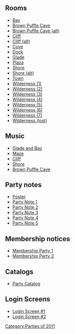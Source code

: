 {{CPW|Wilderness Expedition}}

==Rooms==
*[[Media:WildernessExpeditionParty12.swf|Bay]]
*[[Media:WildernessExpeditionParty13.swf|Brown Puffle Cave]]
*[[Media:RoomsParty13-WildernessExpedition.swf|Brown Puffle Cave (alt)]]
*[[Media:WildernessExpeditionParty10.swf|Cliff]]
*[[Media:RoomsParty10-WildernessExpedition.swf|Cliff (alt)]]
*[[Media:RoomsCove-WildernessExpedition.swf|Cove]]
*[[Media:RoomsDock-WildernessExpedition.swf|Dock]]
*[[Media:WildernessExpeditionParty1.swf|Glade]]
*[[Media:WildernessExpeditionPlaza.swf|Plaza]]
*[[Media:WildernessExpeditionParty11.swf|Shore]]
*[[Media:RoomsParty11-WildernessExpedition.swf|Shore (alt)]]
*[[Media:RoomsTown-WildernessExpedition.swf|Town]]
*[[Media:WildernessExpeditionParty2.swf|Wilderness (1)]]
*[[Media:WildernessExpeditionParty3.swf|Wilderness (2)]]
*[[Media:WildernessExpeditionParty4.swf|Wilderness (3)]]
*[[Media:WildernessExpeditionParty5.swf|Wilderness (4)]]
*[[Media:WildernessExpeditionParty6.swf|Wilderness (5)]]
*[[Media:WildernessExpeditionParty7.swf|Wilderness (6)]]
*[[Media:WildernessExpeditionParty8.swf|Wilderness (7)]]
*[[Media:WildernessExpeditionParty9.swf|Wilderness (lost)]]

==Music==
*[[Media:Music304.swf|Glade and Bay]]
*[[Media:Music303.swf|Maze]]
*[[Media:Music302.swf|Cliff]]
*[[Media:Music306.swf|Shore]]
*[[Media:Music305.swf|Brown Puffle Cave]]

==Party notes==
*[[Media:WildernessExpeditionPoster.swf|Poster]]
*[[Media:WildernessExpeditionPartyNote01.swf‎|Party Note 1]]
*[[Media:WildernessExpeditionPartyNote02.swf|Party Note 2]]
*[[Media:WildernessExpeditionPartyNote03.swf|Party Note 3]]
*[[Media:WildernessExpeditionPartyNote04.swf|Party Note 4]]
*[[Media:WildernessExpeditionPartyNote05.swf|Party Note 5]]

==Membership notices==
*[[Media:WildernessExpeditionMembershipParty1.swf|Membership Party 1]]
*[[Media:WildernessExpeditionMembershipParty2.swf|Membership Party 2]]

==Catalogs==
*[[Media:PartyCatalogWildernessExpedition.swf|Party Catalog]]

==Login Screens==
*[[Media:LoginWildernessExpedition.swf|Login Screen #1]]
*[[Media:LoginWildernessExpedition2.swf|Login Screen #2]]

{{Parties}}

[[Category:Parties of 2011]]